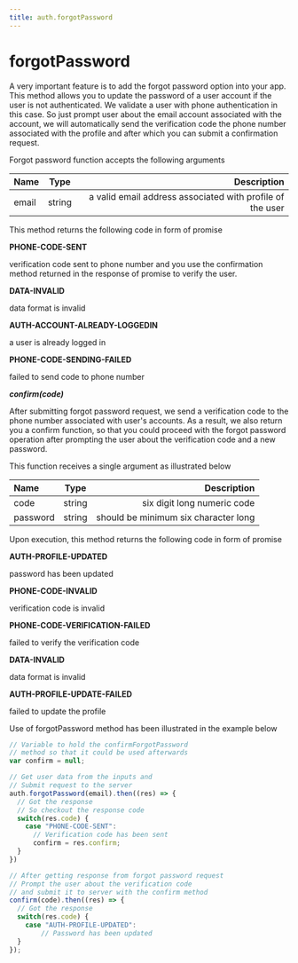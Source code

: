 ```yaml
---
title: auth.forgotPassword
---
```

# forgotPassword

A very important feature is to add the forgot password option into your app. This method allows you to update the password of a user account if the user is not authenticated. We validate a user with phone authentication in this case. So just prompt user about the email account associated with the account, we will automatically send the verification code the phone number associated with the profile and after which you can submit a confirmation request.

Forgot password function accepts the following arguments

| Name       | Type |   Description |
| :------------ | :---------: | ----------: |
| email        |    string    | a valid email address associated with profile of the user|

This method returns the following code in form of promise

**PHONE-CODE-SENT**

verification code sent to phone number
and you use the confirmation method returned
in the response of promise to verify the user.

**DATA-INVALID**

data format is invalid

**AUTH-ACCOUNT-ALREADY-LOGGEDIN**

a user is already logged in

**PHONE-CODE-SENDING-FAILED**

failed to send code to phone number

***confirm(code)***

After submitting forgot password request, we send a verification code to the phone number associated with user's accounts. As a result, we also return you a confirm function, so that you could proceed with the forgot password operation after prompting the user about the verification code and a new password.

This function receives a single argument as illustrated below

| Name       | Type |   Description |
| :------------ | :---------: | ----------: |
| code       |    string    | six digit long numeric code|
| password     |    string     |   should be minimum six character long |

Upon execution, this method returns the following code in form of promise

**AUTH-PROFILE-UPDATED**

password has been updated

**PHONE-CODE-INVALID**

verification code is invalid

**PHONE-CODE-VERIFICATION-FAILED**

failed to verify the verification code

**DATA-INVALID**

data format is invalid

**AUTH-PROFILE-UPDATE-FAILED**

failed to update the profile

Use of forgotPassword method has been illustrated in the example below

```js
// Variable to hold the confirmForgotPassword
// method so that it could be used afterwards
var confirm = null;

// Get user data from the inputs and
// Submit request to the server
auth.forgotPassword(email).then((res) => {
  // Got the response
  // So checkout the response code
  switch(res.code) {
    case "PHONE-CODE-SENT": 
      // Verification code has been sent
      confirm = res.confirm;
  }
})

// After getting response from forgot password request
// Prompt the user about the verification code
// and submit it to server with the confirm method
confirm(code).then((res) => {
  // Got the response
  switch(res.code) {
    case "AUTH-PROFILE-UPDATED":
        // Password has been updated
  }
});
```